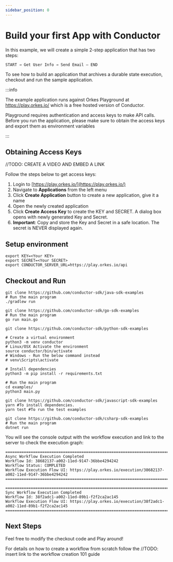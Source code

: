 ```yaml
---
sidebar_position: 0
---
```




# Build your first App with Conductor
In this example, we will create a simple 2-step application that has two steps:

```shell
START → Get User Info → Send Email – END
```

To see how to build an application that archives a durable state execution, checkout and run the sample application.

:::info

The example application runs against Orkes Playground at https://play.orkes.io/ which is a free hosted version of Conductor.

Playground requires authentication and access keys to make API calls.  Before you run the application, please make sure to
obtain the access keys and export them as environment variables

:::

## Obtaining Access Keys
//TODO: CREATE A VIDEO AND EMBED A LINK

Follow the steps below to get access keys:
1. Login to [https://play.orkes.io/](https://play.orkes.io/)
2. Navigate to __Applications__ from the left menu
3. Click __Create Application__ button to create a new application, give it a name
4. Open the newly created application
5. Click __Create Access Key__ to create the KEY and SECRET.  A dialog box opens with newly generated Key and Secret.
6. __Important__: Copy and store the Key and Secret in a safe location.  The secret is NEVER displayed again.

## Setup environment
```shell
export KEY=<Your KEY>
export SECRET=<Your SECRET>
export CONDUCTOR_SERVER_URL=https://play.orkes.io/api
```

## Checkout and Run
<Tabs>
<TabItem value="Java" label="Java">

```shell
git clone https://github.com/conductor-sdk/java-sdk-examples
# Run the main program
./gradlew run

```
</TabItem>
<TabItem value="Golang" label="Golang">

```shell
git clone https://github.com/conductor-sdk/go-sdk-examples
# Run the main program
go run main.go
```
</TabItem>
<TabItem value="Python" label="Python">

```shell
git clone https://github.com/conductor-sdk/python-sdk-examples

# Create a virtual environment
python3 -m venv conductor
# Linux/OSX Activate the environment
source conductor/bin/activate
# Windows - Run the below command instead
# venv\Scripts\activate

# Install dependencies
python3 -m pip install -r requirements.txt

# Run the main program
cd examples/
python3 main.py

```
</TabItem>
<TabItem value="Javascript" label="Javascript">

```shell
git clone https://github.com/conductor-sdk/javascript-sdk-examples
yarn #To install dependencies.
yarn test #To run the test examples
```
</TabItem>
<TabItem value="CSharp" label="CSharp">

```shell
git clone https://github.com/conductor-sdk/csharp-sdk-examples
# Run the main program
dotnet run
```
</TabItem>
</Tabs>

You will see the console output with the workflow execution and link to the server to check the execution graph:

```shell
=======================================================================================
Async Workflow Execution Completed
Workflow Id: 38682137-a002-11ed-9147-36bbe4294242
Workflow Status: COMPLETED
Workflow Execution Flow UI: https://play.orkes.io/execution/38682137-a002-11ed-9147-36bbe4294242
=======================================================================================

=======================================================================================
Sync Workflow Execution Completed
Workflow Id: 38f2adc1-a002-11ed-89b1-f2f2ca2ac145
Workflow Execution Flow UI: https://play.orkes.io/execution/38f2adc1-a002-11ed-89b1-f2f2ca2ac145
=======================================================================================

```

## Next Steps
Feel free to modify the checkout code and Play around!

For details on how to create a workflow from scratch follow the //TODO: insert link to the workflow creation 101 guide

